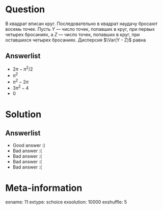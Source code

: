 Question
========
В квадрат вписан круг. Последовательно в квадрат наудачу бросают восемь точек. Пусть $Y$ — число точек, попавших в круг, при первых четырех бросаниях, а $Z$ — число точек, попавших в круг, при оставшихся четырех бросаниях. Дисперсия $\Var(Y - Z)$ равна


Answerlist
----------
*  $2\pi - \pi^2 / 2$
*  $\pi^2$
*  $\pi^2 - 2 \pi$
*  $3\pi^2 - 4$
*  $0$

Solution
========

Answerlist
----------
*  Good answer :)
*  Bad answer :(
*  Bad answer :(
*  Bad answer :(
*  Bad answer :(

Meta-information
================
exname: 11
extype: schoice
exsolution: 10000
exshuffle: 5
